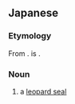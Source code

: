 ==Japanese==
{{DEFAULTSORT:ひょうあざらし}}
{{wikipedia|lang=ja|ヒョウアザラシ}}
{{ja-kanjitab|yomi=irr|ひょう}}

===Etymology===
From {{com|ja|豹|海豹|tr1=hyō|tr2=azarashi|t1=[[leopard]]|t2=[[earless seal]]}}. {{m|ja|海豹|lit=[[sea]] [[leopard]]}} is {{juku|sort=ひょうあざらし}}.

===Noun===
{{ja-noun|ひょうあざらし|ヒョウアザラシ}}

# a [[leopard seal]]

{{C|ja|Seals}}